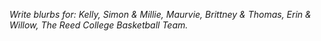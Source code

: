 *Write blurbs for: Kelly, Simon & Millie, Maurvie, Brittney & Thomas, Erin & Willow, The Reed College Basketball Team.*